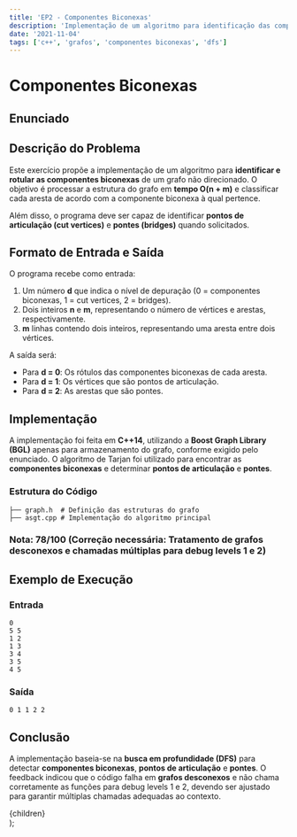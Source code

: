 ```yaml
---
title: 'EP2 - Componentes Biconexas'
description: 'Implementação de um algoritmo para identificação das componentes biconexas em um grafo não direcionado.'
date: '2021-11-04'
tags: ['c++', 'grafos', 'componentes biconexas', 'dfs']
---
```


# Componentes Biconexas

## Enunciado


<PdfViewer pdfPath="/ime/MAC0328-Graph Algorithms/EP2/enunciado.pdf"/>

## Descrição do Problema

Este exercício propõe a implementação de um algoritmo para **identificar e rotular as componentes biconexas** de um grafo não direcionado. O objetivo é processar a estrutura do grafo em **tempo O(n + m)** e classificar cada aresta de acordo com a componente biconexa à qual pertence.

Além disso, o programa deve ser capaz de identificar **pontos de articulação (cut vertices)** e **pontes (bridges)** quando solicitados.

## Formato de Entrada e Saída

O programa recebe como entrada:

1. Um número **d** que indica o nível de depuração (0 = componentes biconexas, 1 = cut vertices, 2 = bridges).
2. Dois inteiros **n** e **m**, representando o número de vértices e arestas, respectivamente.
3. **m** linhas contendo dois inteiros, representando uma aresta entre dois vértices.

A saída será:
- Para **d = 0**: Os rótulos das componentes biconexas de cada aresta.
- Para **d = 1**: Os vértices que são pontos de articulação.
- Para **d = 2**: As arestas que são pontes.

## Implementação

A implementação foi feita em **C++14**, utilizando a **Boost Graph Library (BGL)** apenas para armazenamento do grafo, conforme exigido pelo enunciado. O algoritmo de Tarjan foi utilizado para encontrar as **componentes biconexas** e determinar **pontos de articulação** e **pontes**.

### Estrutura do Código

```plaintext
├── graph.h  # Definição das estruturas do grafo
├── asgt.cpp # Implementação do algoritmo principal
```

### Nota: 78/100 (Correção necessária: Tratamento de grafos desconexos e chamadas múltiplas para debug levels 1 e 2)


<CodeBrowser 
    rootDir="ime/MAC0328-Graph Algorithms/EP2" 
    defaultOpenFile="asgt.cpp" 
/>


## Exemplo de Execução

### Entrada
```plaintext
0
5 5
1 2
1 3
3 4
3 5
4 5
```

### Saída
```plaintext
0 1 1 2 2
```

## Conclusão

A implementação baseia-se na **busca em profundidade (DFS)** para detectar **componentes biconexas**, **pontos de articulação** e **pontes**. O feedback indicou que o código falha em **grafos desconexos** e não chama corretamente as funções para debug levels 1 e 2, devendo ser ajustado para garantir múltiplas chamadas adequadas ao contexto.

  <article className="prose prose-lg max-w-none">
    {children}
  </article>
);